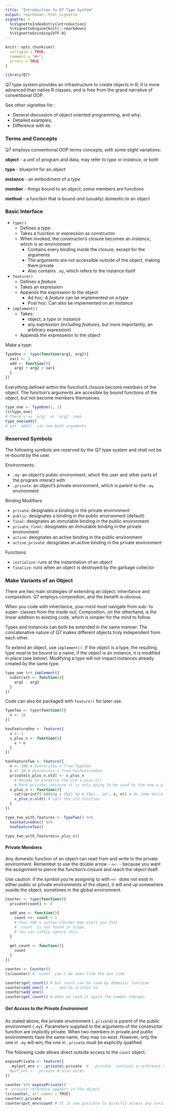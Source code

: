 ```yaml
---
title: "Introduction to Q7 Type System"
output: rmarkdown::html_vignette
vignette: >
  %\VignetteIndexEntry{introduction}
  %\VignetteEngine{knitr::rmarkdown}
  %\VignetteEncoding{UTF-8}
---
```


```r
knitr::opts_chunk$set(
  collapse = TRUE,
  comment = "#>",
  errors = TRUE
)
```

```r
library(Q7)
```

Q7 type system provides an infrastructure to create objects in R; It is more advanced than native R classes, and is free from the grand narrative of conventional OOP. 

See other vignettes for : 

 - General discussion of object oriented programming, and why;
 - Detailed examples;
 - Difference with `R6`.

### Terms and Concepts

Q7 employs conventional OOP terms concepts, with some slight variations:

__object__ - a unit of program and data, may refer to _type_ or _instance_, or both

__type__ - blueprint for an _object_

__instance__ - an embodiment of a _type_

__member__ - things bound to an _object_; some members are functions

__method__ - a function that is bound _and_ (usually) domestic to an object


### Basic Interface
- `type()`
  - Defines a _type_. 
  - Takes a function or expression as constructor
  - When invoked, the constructor's closure becomes an _instance_, which is an environment
    - Contains every binding inside the closure, except for the arguments
    - The arguments are not accessible outside of the object, making them private
    - Also contains `.my`, which refers to the instance itself
- `feature()`
  - Defines a _feature_
  - Takes an expression
  - Appends the expression to the object
    - Ad hoc: A _feature_ can be implemented on a _type_
    - Post hoc: Can also be implemented on an _instance_ 
- `implement()`
  - Takes:
    - object, a _type_ or _instance_
    - any expression (including _features_, but more importantly, an arbitrary expression)
  - Appends the expresseion to the object

Make a type:
```r
TypeOne <- type(function(arg1, arg2){
  var1 <- 3
  add <- function(){
    arg1 + arg2 + var1
  }
})
```

Everything defined within the function's closure become members of the object. The function's arguments are accesible by bound functions of the object, but not become members themselves.
```r
type_one <- TypeOne(1, 2)
ls(type_one)
# There's no `arg1` or `arg2` seen
type_one$add()
# yet `add()` can see both arguments
```


### Reserved Symbols

The following symbols are reserved by the Q7 type system and shall not be re-bound by the user.

Environments: 

 - `.my`: an object's public environment, which the user and other parts of the program interact with
 - `.private`: an object's private environment, which is parent to the `.my` environment
 
Binding Modifiers: 

 - `private`: designates a binding in the private environment
 - `public`: designates a binding in the public environment (default)
 - `final`: designates an immutable binding in the public environment
 - `private_final`: designates an immutable binding in the private environment
 - `active`: deisgnates an active binding in the public environment
 - `active_private`: deisgnates an active binding in the private environment
 
Functions:

 - `initialize`: runs at the instantiation of an object
 - `finalize`: runs when an object is destroyed by the garbage collector


### Make Variants of an Object

There are two main strategies of extending an object: inheritance and composition. Q7 employs composition, and the benefit is obvious.

When you code with inheritance, your mind must navigate from sub- to super- classes from the inside out; Composition, on the otherhand, is the linear addition to existing code, which is simpler for the mind to follow.

Types and instances can both be extended in the same manner. The concatenative nature of Q7 makes different objects truly independent from each other.

To extend an object, use `implement()`. If the object is a type, the resulting type must to be bound to a name; if the object is an instance, it is modified in place (see below). Modifying a type will not impact instances already created by the same type.

```r
type_one %>% implement({
  substract <- function(){
    arg1 - arg2
  }
})
```

Code can also be packaged with `feature()` for later use. 

```r
TypeTwo <- type(function(){
  n <- 10
})
```

```r
hasFeatureOne <- feature({
  x <- 1
  x_plus_n <- function(){
    x + n
  }
})
```

```r
hasFeatureTwo <- feature({
  n <- 100 # Overwrites n from TypeTwo
  x <- 10 # Overwrites x from hasFeatureOne
  private[x_plus_n.old] <- x_plus_n 
    # Rename to preserve the old x_plus_n()
    # Mark private, because it is only going to be used by the new x_plus_n()
  x_plus_n <- function(){
    cat(sprintf("adding x (%i) to n (%i)...\n", x, n)) # do some extra thing
    x_plus_n.old() # call the old function
  }
})
```

```r
type_two_with_features <- TypeTwo() %>% 
  hasFeatureOne() %>% 
  hasFeatureTwo()

type_two_with_features$x_plus_n()
```


#### Private Members
Any domestic function of an object can read from and write to the private environment. Remember to use the double arrow - `<<-` - because you want the assignment to pierce the function's closure and reach the object itself. 

Use caution: if the symbol you're assigning to with `<<-` does not exist in either public or private environments of the object, it will end up somewhere ouside the object, sometimes in the global environment.

```r
Counter <- type(function(){
  private[count] <- 0
  
  add_one <- function(){
    count <<- count + 1 
    # Your IDE's syntax checker may alert you that 
    # `count` is not found in scope. 
    # You can safely ignore this.
  }
  
  get_count <- function(){
    count
  }
})
```

```r
counter <- Counter()
ls(counter) # `count` can't be seen from the out side

counter$get_count() # but count can be read by domestic function
counter$add_one() # ... and be written to
counter$add_one()
counter$get_count() # when we read it again the number changes
```

##### Get Access to the Private Environment
As stated above, the private environment (`.private`) is parent of the public environment (`.my`). Parameters supplied to the arguments of the constructor function are implicitly private. When two members in private and public environments have the same name, they may co-exist. However, only the one in `.my` will win; the one in `.private` must be explicitly qualified.

The following code allows direct outside access to the `count` object.
```r
exposePrivate <- feature({
  .my$pvt_env <- .private$.private  # `.private` contains a reference of itself with the same name, assigns it to `.my`
  #pvt_env <- .private # also works
})

counter %>% exposePrivate()
# .private reference appears in the object
ls(counter, all.names = TRUE)
counter$.private
counter$pvt_env$count # It is now possible to directly access any variable in the private environment
```


